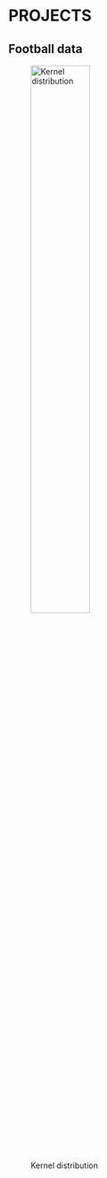 
# PROJECTS

## Football data

![Kernel distribution](./img/football_heat.png "Football heatmap"){ width=50% }
